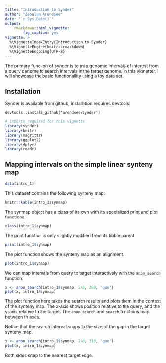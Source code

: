 ```yaml
---
title: "Introduction to Synder"
author: "Zebulun Arendsee"
date: "`r Sys.Date()`"
output:
    rmarkdown::html_vignette:
        fig_caption: yes
vignette: >
  %\VignetteIndexEntry{Introduction to Synder}
  %\VignetteEngine{knitr::rmarkdown}
  %\VignetteEncoding{UTF-8}
---
```


The primary function of synder is to map genomic intervals of interest from a
query genome to search intervals in the target genome. In this vignetter, I
will showcase the basic functionallity using a toy data set.

## Installation

Synder is available from github, installation requires devtools:

```
devtools::install_github('arendsee/synder')
```

```r
# imports required for this vignette
library(synder)
library(knitr)
library(magrittr)
library(ggplot2)
library(dplyr)
library(readr)
```

## Mapping intervals on the simple linear synteny map 

```r
data(intro_1)
```

This dataset contains the following synteny map:

```r
knitr::kable(intro_1$synmap)
```

The synmap object has a class of its own with its specialized print and plot
functions.

```r
class(intro_1$synmap)
```

The print function is only slightly modified from its tibble parent

```r
print(intro_1$synmap)
```

The plot function shows the synteny map as an alignment.

```r
plot(intro_1$synmap)
```

We can map intervals from query to target interactively with the `anon_search`
function.

```r
x <- anon_search(intro_1$synmap, 240, 260, 'que')
plot(x, intro_1$synmap)
```

The plot function here takes the search results and plots them in the context
of the synteny map. The x-axis shows position relative to the query, and the
y-axis relative to the target. The `anon_search` and `search` functions map
between th axes.

Notice that the search interval snaps to the size of the gap in the target
synteny map.

```r
x <- anon_search(intro_1$synmap, 240, 310, 'que')
plot(x, intro_1$synmap)
```

Both sides snap to the nearest target edge.
